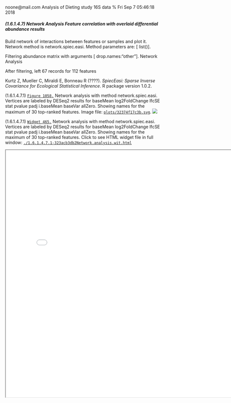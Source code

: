 noone@mail.com
Analysis of Dieting study 16S data
% Fri Sep  7 05:46:18 2018



##### \(1.6.1.4.7\) Network Analysis Feature correlation with overlaid differential abundance results 



Build network of interactions between features or samples and plot it. 
                           Network method is network.spiec.easi. Method parameters are: [ list()].


Filtering abundance matrix with arguments [ drop.names:"other"]. Network Analysis


After filtering, left 67 records for 112 features


Kurtz Z, Mueller C, Miraldi E, Bonneau R (????). _SpiecEasi: Sparse Inverse Covariance for Ecological Statistical Inference_. R package version
1.0.2.





\(1.6.1.4.7.1\) <a name="figure.1058"></a>[`Figure 1058.`](#figure.1058) Network analysis with method network.spiec.easi. Vertices are labeled by DESeq2 results for                                               baseMean log2FoldChange     lfcSE         stat       pvalue         padj  i.baseMean      baseVar allZero. Showing names for the maximum of 30 top-ranked features.  Image file: [`plots/32374f17c3b.svg`](plots/32374f17c3b.svg).
![](plots/32374f17c3b.svg)




\(1.6.1.4.7.1\) <a name="widget.465"></a>[`Widget 465.`](#widget.465) Network analysis with method network.spiec.easi. Vertices are labeled by DESeq2 results for                                               baseMean log2FoldChange     lfcSE         stat       pvalue         padj  i.baseMean      baseVar allZero. Showing names for the maximum of 30 top-ranked features. Click to see HTML widget file in full window: [`./1.6.1.4.7.1-323acb3db2Network.analysis.wit.html`](./1.6.1.4.7.1-323acb3db2Network.analysis.wit.html)



<iframe src="./1.6.1.4.7.1-323acb3db2Network.analysis.wit.html" width="800" height="800"> </iframe>